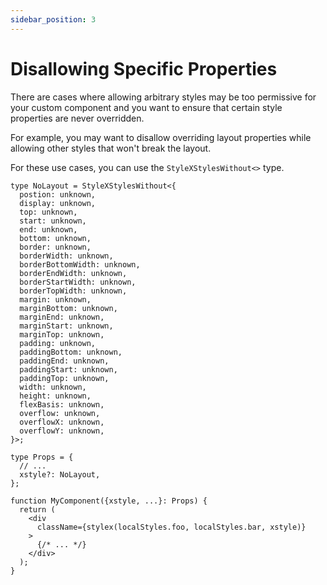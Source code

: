 ```yaml
---
sidebar_position: 3
---
```


# Disallowing Specific Properties

There are cases where allowing arbitrary styles may be too permissive for your
custom component and you want to ensure that certain style properties are never
overridden.

For example, you may want to disallow overriding layout properties while
allowing other styles that won't break the layout.

For these use cases, you can use the `StyleXStylesWithout<>` type.

```tsx
type NoLayout = StyleXStylesWithout<{
  postion: unknown,
  display: unknown,
  top: unknown,
  start: unknown,
  end: unknown,
  bottom: unknown,
  border: unknown,
  borderWidth: unknown,
  borderBottomWidth: unknown,
  borderEndWidth: unknown,
  borderStartWidth: unknown,
  borderTopWidth: unknown,
  margin: unknown,
  marginBottom: unknown,
  marginEnd: unknown,
  marginStart: unknown,
  marginTop: unknown,
  padding: unknown,
  paddingBottom: unknown,
  paddingEnd: unknown,
  paddingStart: unknown,
  paddingTop: unknown,
  width: unknown,
  height: unknown,
  flexBasis: unknown,
  overflow: unknown,
  overflowX: unknown,
  overflowY: unknown,
}>;

type Props = {
  // ...
  xstyle?: NoLayout,
};

function MyComponent({xstyle, ...}: Props) {
  return (
    <div
      className={stylex(localStyles.foo, localStyles.bar, xstyle)}
    >
      {/* ... */}
    </div>
  );
}
```
